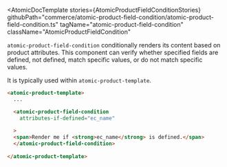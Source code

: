 

<Meta of={AtomicProductFieldConditionStories} />

<AtomicDocTemplate
  stories={AtomicProductFieldConditionStories}
  githubPath="commerce/atomic-product-field-condition/atomic-product-field-condition.ts"
  tagName="atomic-product-field-condition"
  className="AtomicProductFieldCondition"
>

`atomic-product-field-condition` conditionally renders its content based on product attributes.
This component can verify whether specified fields are defined, not defined, match specific values, or do not match specific values.

It is typically used within `atomic-product-template`.

```html
<atomic-product-template>
  ... 

  <atomic-product-field-condition
    attributes-if-defined="ec_name"
 
  >
  <span>Render me if <strong>ec_name</strong> is defined.</span>
  </atomic-product-field-condition>
  
</atomic-product-template>
```
</AtomicDocTemplate>
